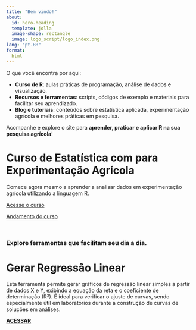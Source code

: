 ```yaml
---
title: "Bem vindo!"
about:
  id: hero-heading
  template: jolla
  image-shape: rectangle
  image: logo_script/logo_index.png
lang: "pt-BR"
format:
  html
---
```


::: {#hero-heading}
O que você encontra por aqui:

-   **Curso de R**: aulas práticas de programação, análise de dados e visualização.\
-   **Recursos e ferramentas**: scripts, códigos de exemplo e materiais para facilitar seu aprendizado.\
-   **Blog e tutoriais**: conteúdos sobre estatística aplicada, experimentação agrícola e melhores práticas em pesquisa.

Acompanhe e explore o site para **aprender, praticar e aplicar R na sua pesquisa agrícola**!
:::



::: {#hero-banner}

<h1> Curso de Estatística com <i class="fa-brands fa-r-project"></i> para Experimentação Agrícola </h1>

<p>


Comece agora mesmo a aprender a analisar dados em experimentação agrícola utilizando a linguagem R.

</p>

[Acesse o curso](codigos.qmd){.app-btn}

[Andamento do curso](andamento.qmd){.app-btn}


:::



<br>

<h3>Explore ferramentas que facilitam seu dia a dia.</h3>


::: {#hero-banner}

<h1> <i class="fas fa-chart-line"></i> Gerar Regressão Linear</h1>
<p>
Esta ferramenta permite gerar gráficos de regressão linear simples a partir de dados X e Y, exibindo a equação da reta e o coeficiente de determinação (R²). É ideal para verificar o ajuste de curvas, sendo especialmente útil em laboratórios durante a construção de curvas de soluções em análises.
</p>

[**ACESSAR**](https://solutionsapp.shinyapps.io/regressaosimples/){.app-btn target="_blank"}

:::


